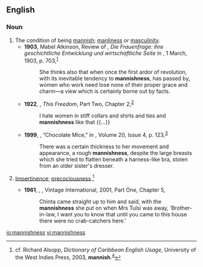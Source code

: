 ==English==

===Noun===
{{en-noun|-}}

# The condition of being [[mannish]]; [[manliness]] or [[masculinity]].
#* '''1903''', Mabel Atkinson, Review of {{w|Lily Braun}}, ''Die Frauenfrage: ihre geschichtliche Entwicklung und wirtschaftliche Seite'' in ''{{w|American Journal of Sociology}}'', 1 March, 1903, p. 703,<sup>[https://archive.org/details/jstor-2761997]</sup>
#*: She thinks also that when once the first ardor of revolution, with its inevitable tendency to '''mannishness''', has passed by, women who work need lose none of their proper grace and charm—a view which is certainly borne out by facts.
#* '''1922''', {{w|A. S. M. Hutchinson}}, ''This Freedom'', Part Two, Chapter 2,<sup>[http://gutenberg.net.au/ebooks/fr009732.html]</sup>
#*: I hate women in stiff collars and shirts and ties and '''mannishness''' like that {{...}}
#* '''1999''', {{w|Debra Spark}}, “Chocolate Mice,” in ''{{w|New England Review}}'', Volume 20, Issue 4, p. 123,<sup>[http://www.nereview.com/files/2014/06/ChocolateMice.pdf]</sup>
#*: There was a certain thickness to her movement and appearance, a rough '''mannishness''', despite the large breasts which she tried to flatten beneath a harness-like bra, stolen from an older sister's dresser.
# {{lb|en|Caribbean}} [[impertinence|Impertinence]]; [[precociousness]].<ref>cf. Richard Alsopp, ''Dictionary of Caribbean English Usage'', University of the West Indies Press, 2003, '''mannish'''.<sup>[https://books.google.ca/books?id=PmvSk13sIc0C&printsec=frontcover]</sup></ref>
#* '''1961''', {{w|V. S. Naipaul}}, ''{{w|A House for Mr Biswas}}'', Vintage International, 2001, Part One, Chapter 5,
#*: Chinta came straight up to him and said, with the '''mannishness''' she put on when Mrs Tulsi was away, ‘Brother-in-law, I want you to know that until you came to this house there were no crab-catchers here.’

[[io:mannishness]]
[[vi:mannishness]]

<references/>